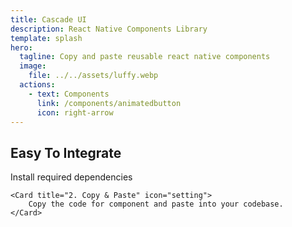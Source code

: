 ```yaml
---
title: Cascade UI
description: React Native Components Library
template: splash
hero:
  tagline: Copy and paste reusable react native components
  image:
    file: ../../assets/luffy.webp
  actions:
    - text: Components
      link: /components/animatedbutton
      icon: right-arrow
---
```




## Easy To Integrate

<CardGrid stagger>
	<Card title="1. Update content" icon="add-document">
		Install required dependencies
	</Card>

	<Card title="2. Copy & Paste" icon="setting">
		Copy the code for component and paste into your codebase.
	</Card>

</CardGrid>

